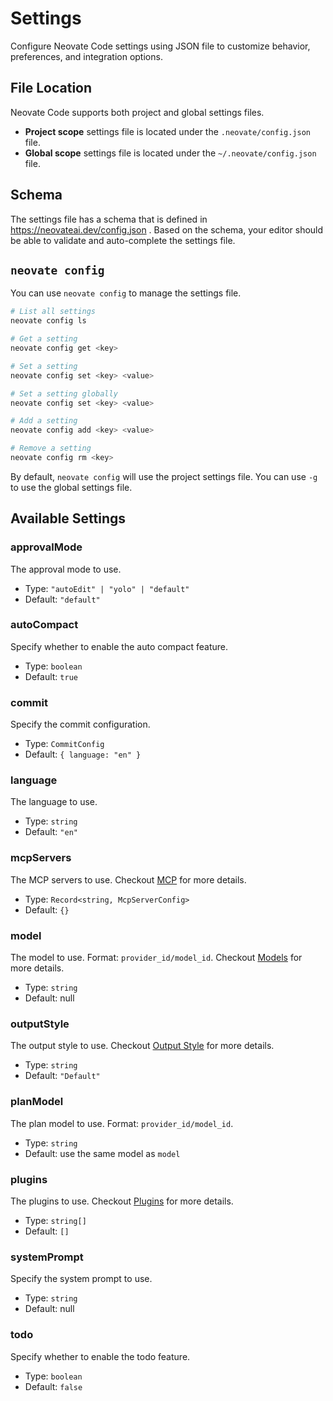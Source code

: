 # Settings

Configure Neovate Code settings using JSON file to customize behavior, preferences, and integration options.

## File Location

Neovate Code supports both project and global settings files.

- **Project scope** settings file is located under the `.neovate/config.json` file.
- **Global scope** settings file is located under the `~/.neovate/config.json` file.

## Schema

The settings file has a schema that is defined in https://neovateai.dev/config.json . Based on the schema, your editor should be able to validate and auto-complete the settings file.

## `neovate config`

You can use `neovate config` to manage the settings file.

```bash
# List all settings
neovate config ls

# Get a setting
neovate config get <key>

# Set a setting
neovate config set <key> <value>

# Set a setting globally
neovate config set <key> <value>

# Add a setting
neovate config add <key> <value>

# Remove a setting
neovate config rm <key>
```

By default, `neovate config` will use the project settings file. You can use `-g` to use the global settings file.

## Available Settings

### approvalMode

The approval mode to use.

- Type: `"autoEdit" | "yolo" | "default"`
- Default: `"default"`

### autoCompact

Specify whether to enable the auto compact feature.

- Type: `boolean`
- Default: `true`

### commit

Specify the commit configuration.

- Type: `CommitConfig`
- Default: `{ language: "en" }`

### language

The language to use.

- Type: `string`
- Default: `"en"`

### mcpServers

The MCP servers to use. Checkout [MCP](./mcp) for more details.

- Type: `Record<string, McpServerConfig>`
- Default: `{}`

### model

The model to use. Format: `provider_id/model_id`. Checkout [Models](./models) for more details.

- Type: `string`
- Default: null

### outputStyle

The output style to use. Checkout [Output Style](./output-style) for more details.

- Type: `string`
- Default: `"Default"`

### planModel

The plan model to use. Format: `provider_id/model_id`.

- Type: `string`
- Default: use the same model as `model`

### plugins

The plugins to use. Checkout [Plugins](./plugins) for more details.

- Type: `string[]`
- Default: `[]`

### systemPrompt

Specify the system prompt to use.

- Type: `string`
- Default: null

### todo

Specify whether to enable the todo feature.

- Type: `boolean`
- Default: `false`
